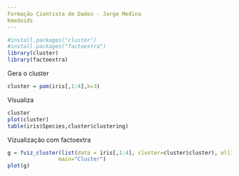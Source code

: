 ```yaml
---
Formação Cientista de Dados - Jorge Medina
Kmedoids
---
```


```r
#install.packages("cluster")
#install.packages("factoextra")
library(cluster)
library(factoextra)
```

Gera o cluster

```r
cluster = pam(iris[,1:4],k=3)
```

Visualiza

```r
cluster
plot(cluster)
table(iris$Species,cluster$clustering)
```

Vizualização com factoextra

```r
g = fviz_cluster(list(data = iris[,1:4], cluster=cluster$cluster), ellipse.type = "norm", ggtheme = theme_bw(),
                main="Cluster")
plot(g)
```
